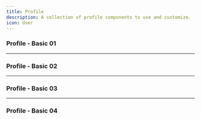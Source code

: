 ```yaml
---
title: Profile
description: A collection of profile components to use and customize.
icon: User
---
```


### Profile - Basic 01


<Preview link="profile/profile-01">
  <Profile01 />
</Preview>

---

### Profile - Basic 02


<Preview link="profile/profile-02">
  <Profile02 />
</Preview>

---

### Profile - Basic 03


<Preview link="profile/profile-03">
  <Profile03 />
</Preview>

---

### Profile - Basic 04


<Preview link="profile/profile-05">
  <Profile05 />
</Preview>
